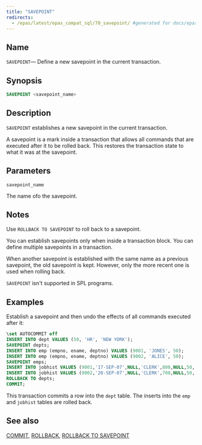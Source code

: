 ```yaml
---
title: "SAVEPOINT"
redirects:
  - /epas/latest/epas_compat_sql/70_savepoint/ #generated for docs/epas/reorg-role-use-case-mode
---
```


<div id="savepoint" class="registered_link"></div>

## Name

`SAVEPOINT`&mdash; Define a new savepoint in the current transaction.

## Synopsis

```sql
SAVEPOINT <savepoint_name>
```

## Description

`SAVEPOINT` establishes a new savepoint in the current transaction.

A savepoint is a mark inside a transaction that allows all commands that are executed after it to be rolled back. This restores the transaction state to what it was at the savepoint.

## Parameters

`savepoint_name`

 The name ofo the savepoint.

## Notes

Use `ROLLBACK TO SAVEPOINT` to roll back to a savepoint.

You can establish savepoints only when inside a transaction block. You can define multiple savepoints in a transaction.

When another savepoint is established with the same name as a previous savepoint, the old savepoint is kept. However, only the more recent one is used when rolling back.

`SAVEPOINT` isn't supported in SPL programs.

## Examples

Establish a savepoint and then undo the effects of all commands executed after it:

```sql
\set AUTOCOMMIT off
INSERT INTO dept VALUES (50, 'HR', 'NEW YORK');
SAVEPOINT depts;
INSERT INTO emp (empno, ename, deptno) VALUES (9001, 'JONES', 50);
INSERT INTO emp (empno, ename, deptno) VALUES (9002, 'ALICE', 50);
SAVEPOINT emps;
INSERT INTO jobhist VALUES (9001,'17-SEP-07',NULL,'CLERK',800,NULL,50,'New Hire');
INSERT INTO jobhist VALUES (9002,'20-SEP-07',NULL,'CLERK',700,NULL,50,'New Hire');
ROLLBACK TO depts;
COMMIT;
```

This transaction commits a row into the `dept` table. The inserts into the `emp` and `jobhist` tables are rolled back.

## See also

[COMMIT](19_commit/#commit), [ROLLBACK](68_rollback/#rollback), [ROLLBACK TO SAVEPOINT](69_rollback_to_savepoint/#rollback_to_savepoint)
